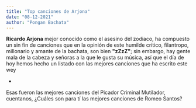 ```yaml
---
title: "Top canciones de Arjona"
date: "08-12-2021"
author: "Pongan Bachata"
---
```



**Ricardo Arjona** mejor conocido como el asesino del zodiaco, ha compuesto un sin fin de
canciones que en la opinión de este humilde crítico, filantropo, millonario y amante de la
bachata, son bien **"zZzZ"**; sin embargo, hay gente mala de la cabeza y señoras a la que 
le gusta su música, así que el día de hoy hemos hecho un listado con las mejores canciones
que ha escrito este wey

* 

Esas fueron las mejores canciones del Picador Criminal Mutilador, cuentanos, ¿Cuáles son
para tí las mejores canciones de Romeo Santos?